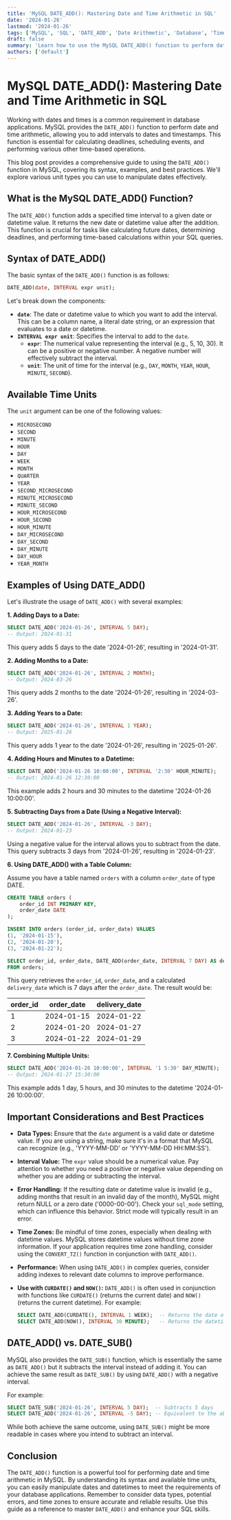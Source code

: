 ```yaml
---
title: 'MySQL DATE_ADD(): Mastering Date and Time Arithmetic in SQL'
date: '2024-01-26'
lastmod: '2024-01-26'
tags: ['MySQL', 'SQL', 'DATE_ADD', 'Date Arithmetic', 'Database', 'Time Manipulation', 'Query Optimization']
draft: false
summary: 'Learn how to use the MySQL DATE_ADD() function to perform date and time arithmetic in SQL. This comprehensive guide covers syntax, examples, and best practices for adding intervals to dates and timestamps.'
authors: ['default']
---
```


# MySQL DATE_ADD(): Mastering Date and Time Arithmetic in SQL

Working with dates and times is a common requirement in database applications. MySQL provides the `DATE_ADD()` function to perform date and time arithmetic, allowing you to add intervals to dates and timestamps. This function is essential for calculating deadlines, scheduling events, and performing various other time-based operations.

This blog post provides a comprehensive guide to using the `DATE_ADD()` function in MySQL, covering its syntax, examples, and best practices.  We'll explore various unit types you can use to manipulate dates effectively.

## What is the MySQL DATE_ADD() Function?

The `DATE_ADD()` function adds a specified time interval to a given date or datetime value. It returns the new date or datetime value after the addition. This function is crucial for tasks like calculating future dates, determining deadlines, and performing time-based calculations within your SQL queries.

## Syntax of DATE_ADD()

The basic syntax of the `DATE_ADD()` function is as follows:

```sql
DATE_ADD(date, INTERVAL expr unit);
```

Let's break down the components:

*   **`date`**:  The date or datetime value to which you want to add the interval. This can be a column name, a literal date string, or an expression that evaluates to a date or datetime.
*   **`INTERVAL expr unit`**:  Specifies the interval to add to the `date`.
    *   **`expr`**: The numerical value representing the interval (e.g., 5, 10, 30). It can be a positive or negative number. A negative number will effectively subtract the interval.
    *   **`unit`**: The unit of time for the interval (e.g., `DAY`, `MONTH`, `YEAR`, `HOUR`, `MINUTE`, `SECOND`).

## Available Time Units

The `unit` argument can be one of the following values:

*   `MICROSECOND`
*   `SECOND`
*   `MINUTE`
*   `HOUR`
*   `DAY`
*   `WEEK`
*   `MONTH`
*   `QUARTER`
*   `YEAR`
*   `SECOND_MICROSECOND`
*   `MINUTE_MICROSECOND`
*   `MINUTE_SECOND`
*   `HOUR_MICROSECOND`
*   `HOUR_SECOND`
*   `HOUR_MINUTE`
*   `DAY_MICROSECOND`
*   `DAY_SECOND`
*   `DAY_MINUTE`
*   `DAY_HOUR`
*   `YEAR_MONTH`

## Examples of Using DATE_ADD()

Let's illustrate the usage of `DATE_ADD()` with several examples:

**1. Adding Days to a Date:**

```sql
SELECT DATE_ADD('2024-01-26', INTERVAL 5 DAY);
-- Output: 2024-01-31
```

This query adds 5 days to the date '2024-01-26', resulting in '2024-01-31'.

**2. Adding Months to a Date:**

```sql
SELECT DATE_ADD('2024-01-26', INTERVAL 2 MONTH);
-- Output: 2024-03-26
```

This query adds 2 months to the date '2024-01-26', resulting in '2024-03-26'.

**3. Adding Years to a Date:**

```sql
SELECT DATE_ADD('2024-01-26', INTERVAL 1 YEAR);
-- Output: 2025-01-26
```

This query adds 1 year to the date '2024-01-26', resulting in '2025-01-26'.

**4. Adding Hours and Minutes to a Datetime:**

```sql
SELECT DATE_ADD('2024-01-26 10:00:00', INTERVAL '2:30' HOUR_MINUTE);
-- Output: 2024-01-26 12:30:00
```

This example adds 2 hours and 30 minutes to the datetime '2024-01-26 10:00:00'.

**5. Subtracting Days from a Date (Using a Negative Interval):**

```sql
SELECT DATE_ADD('2024-01-26', INTERVAL -3 DAY);
-- Output: 2024-01-23
```

Using a negative value for the interval allows you to subtract from the date. This query subtracts 3 days from '2024-01-26', resulting in '2024-01-23'.

**6.  Using DATE_ADD() with a Table Column:**

Assume you have a table named `orders` with a column `order_date` of type DATE.

```sql
CREATE TABLE orders (
    order_id INT PRIMARY KEY,
    order_date DATE
);

INSERT INTO orders (order_id, order_date) VALUES
(1, '2024-01-15'),
(2, '2024-01-20'),
(3, '2024-01-22');

SELECT order_id, order_date, DATE_ADD(order_date, INTERVAL 7 DAY) AS delivery_date
FROM orders;
```

This query retrieves the `order_id`, `order_date`, and a calculated `delivery_date` which is 7 days after the `order_date`.  The result would be:

| order_id | order_date  | delivery_date |
|----------|-------------|---------------|
| 1        | 2024-01-15  | 2024-01-22    |
| 2        | 2024-01-20  | 2024-01-27    |
| 3        | 2024-01-22  | 2024-01-29    |

**7. Combining Multiple Units:**

```sql
SELECT DATE_ADD('2024-01-26 10:00:00', INTERVAL '1 5:30' DAY_MINUTE);
-- Output: 2024-01-27 15:30:00
```

This example adds 1 day, 5 hours, and 30 minutes to the datetime '2024-01-26 10:00:00'.

## Important Considerations and Best Practices

*   **Data Types:** Ensure that the `date` argument is a valid date or datetime value.  If you are using a string, make sure it's in a format that MySQL can recognize (e.g., 'YYYY-MM-DD' or 'YYYY-MM-DD HH:MM:SS').
*   **Interval Value:** The `expr` value should be a numerical value. Pay attention to whether you need a positive or negative value depending on whether you are adding or subtracting the interval.
*   **Error Handling:** If the resulting date or datetime value is invalid (e.g., adding months that result in an invalid day of the month), MySQL might return NULL or a zero date ('0000-00-00').  Check your `sql_mode` setting, which can influence this behavior. Strict mode will typically result in an error.
*   **Time Zones:** Be mindful of time zones, especially when dealing with datetime values. MySQL stores datetime values without time zone information.  If your application requires time zone handling, consider using the `CONVERT_TZ()` function in conjunction with `DATE_ADD()`.
*   **Performance:** When using `DATE_ADD()` in complex queries, consider adding indexes to relevant date columns to improve performance.
*   **Use with `CURDATE()` and `NOW()`:** `DATE_ADD()` is often used in conjunction with functions like `CURDATE()` (returns the current date) and `NOW()` (returns the current datetime).  For example:

    ```sql
    SELECT DATE_ADD(CURDATE(), INTERVAL 1 WEEK);  -- Returns the date one week from today.
    SELECT DATE_ADD(NOW(), INTERVAL 30 MINUTE);   -- Returns the datetime 30 minutes from now.
    ```

## DATE_ADD() vs. DATE_SUB()

MySQL also provides the `DATE_SUB()` function, which is essentially the same as `DATE_ADD()` but it subtracts the interval instead of adding it. You can achieve the same result as `DATE_SUB()` by using `DATE_ADD()` with a negative interval.

For example:

```sql
SELECT DATE_SUB('2024-01-26', INTERVAL 5 DAY);  -- Subtracts 5 days
SELECT DATE_ADD('2024-01-26', INTERVAL -5 DAY); -- Equivalent to the above
```

While both achieve the same outcome, using `DATE_SUB()` might be more readable in cases where you intend to subtract an interval.

## Conclusion

The `DATE_ADD()` function is a powerful tool for performing date and time arithmetic in MySQL.  By understanding its syntax and available time units, you can easily manipulate dates and datetimes to meet the requirements of your database applications.  Remember to consider data types, potential errors, and time zones to ensure accurate and reliable results.  Use this guide as a reference to master `DATE_ADD()` and enhance your SQL skills.